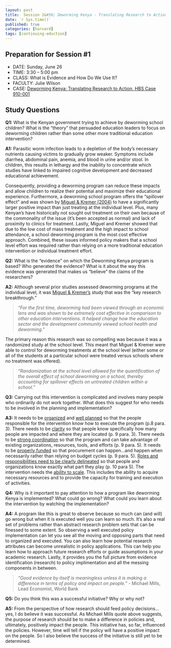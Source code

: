 ```yaml
---
layout: post
title:  Session 1&#58; Deworming Kenya - Translating Research to Action
date: `r Sys.time()`
published: true
categories: [harvard]
tags: [continuing-eduction]
---
```


## Preparation for Session #1

- DATE: Sunday, June 26
- TIME: 3:30 – 5:00 pm
- CLASS: What is Evidence and How Do We Use It?
- FACULTY: Julie Wilson
- CASE: [Deworming Kenya: Translating Research to Action, HBS Case 910-001](https://www.dropbox.com/s/tdblqmt4yvgah6w/Case%20study%20-%20Deworming%20Kenya.pdf?dl=0)

## Study Questions

**Q1:** What is the Kenyan government trying to achieve by deworming school children? What is the "theory" that persuaded education leaders to focus on deworming children rather than some other more traditional education intervention?

**A1:** Parasitic worm infection leads to a depletion of the body's necessary nutrients causing victims to gradually grow weaker. Symptoms include diarrhea, abdominal pain, anemia, and blood in urine and/or stool. In children, this results in lethargy and the inability to concentrate which studies have linked to impaired cognitive development and decreased educational achievement. 

Consequently, providing a deworming program can reduce these impacts and allow children to realize their potential and maximize their educational experience. Furthermore, a deworming school program offers the "spillover effect" and was shown by [Miguel & Kremer (2004)](http://cega.berkeley.edu/assets/cega_research_projects/1/Identifying-Impacts-on-Education-and-Health-in-the-Presence-of-Treatment-Externalities.pdf) to have a significantly larger positive impact than just treating at the individual level. Plus, many Kenyan's have historically not sought out treatment on their own because of the commonality of the issue (it's been accepted as normal) and lack of proximity to clinics for treatment.  Lastly, Miguel and Kremer showed that due to the low cost of mass treatment and the high impact to school attendance, a school deworming program is the most cost effective approach. Combined, these issues informed policy makers that a school level effort was required rather than relying on a more traditional education intervention or individual treatment effort.


**Q2:** What is the “evidence” on which the Deworming Kenya program is based? Who generated the evidence? What is it about the way this evidence was generated that makes us “believe” the claims of the researchers?

**A2:** Although several prior studies assessed deworming programs at the individual level, it was [Miguel & Kremer's](http://cega.berkeley.edu/assets/cega_research_projects/1/Identifying-Impacts-on-Education-and-Health-in-the-Presence-of-Treatment-Externalities.pdf) study that was the "key research breakthrough." 

> *"For the first time, deworming had been viewed through an economic lens and was shown to be extremely cost effective in comparison to other education interventions. It helped change how the education sector and the development community viewed school health and deworming."*

The primary reason this research was so compelling was because it was a randomized study at the school level. This meant that Miguel & Kremer were able to control for deworming treatments at the school level (either some or all of the students at a particular school were treated versus schools where no treatment was offered).  

> *"Randomization at the school level allowed for the quantification of the overall effect of school deworming on a school, thereby accounting for spillover effects on untreated children within a school."*


**Q3:** Carrying out this intervention is complicated and involves many people who ordinarily do not work together. What does this suggest for who needs to be involved in the planning and implementation?

**A3:** It needs to be <u>organized</u> and <u>well planned</u> so that the people responsible for the intervention know how to execute the program (p.8 para. 3).  There needs to be <u>clarity</u> so that people know specifically how many people are impacted and where they are located (p. 9 para. 3). There needs to be <u>strong coordination</u> so that the program and can take advantage of existing organizations, resources, tools, and efforts (p. 9 para. 5). It needs to be <u>properly funded</u> so that procurement can happen...and happen when necessarily rather than relying on budget cycles (p. 9 para. 5).  <u>Roles and responsibilities need to be clearly delineated</u> so that people and organizations know exactly what part they play (p. 10 para 5). The intervention needs the <u>ability to scale</u>. This includes the ability to acquire necessary resources and to provide the capacity for training and execution of activities.


**Q4:** Why is it important to pay attention to how a program like deworming Kenya is implemented? What could go wrong? What could you learn about the intervention by watching the implementation?

**A4:** A program like this is great to observe because so much can (and will) go wrong but when it is executed well you can learn so much. It's also a real set of problems rather than abstract research problem sets that can be finessed to some extent. So observing a well executed policy implementation can let you see all the moving and opposing parts that need to organized and executed. You can also learn how potential research attributes can become unrealistic in policy applications. This can help you learn how to approach future research efforts or guide assumptions in your academic research. Lastly, it provides you the full picture from evidence identification (research) to policy implimentation and all the messing components in between.

> *"Good evidence by itself is meaningless unless it is making a difference in terms of policy and impact on people."* - Michael Mills, Lead Economist, World Bank


**Q5:** Do you think this was a successful initiative? Why or why not? 

**A5:** From the perspective of how research should feed policy decisions...yes, I do believe it was successful. As Michael Mills quote above suggests, the purpose of research should be to make a difference in policies and, ultimately, positively impact the people.  This initiative has, so far, influenced the policies. However, time will tell if the policy will have a positive impact on the people.  So I also believe the success of the initiative is still yet to be determined.






